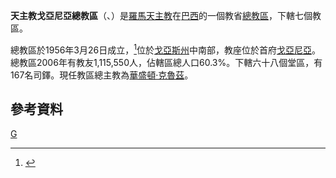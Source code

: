 {{Infobox Roman Catholic diocese
|jurisdiction     = 總教區
|name             = 戈亞尼亞
|latin= Archidioecesis Goianiensis
|image =
|caption =
|location = [[巴西|巴西]]
|territory =[[戈亞斯州|戈亞斯州]]中南部
|population =1,115,550
|rite = [[罗马礼|罗马礼]]
|patron =
|province =
|established = 1956年
|cathedral = [[進教之佑主教座堂_(戈亞尼亞)|進教之佑主教座堂]]
|co-cathedral =
|leadership = 總主教
|website = [http://www.arquidiocesedegoiania.org.br/ 官方網頁]
|pope = 
|patriarch=
|metropolitan =華盛頓·克魯茲
|ordinary = 
|coadjutor archbishop =
|coadjutor bishop =
|auxiliary =
|emeritus = }}

'''天主教戈亞尼亞總教區'''（{{lang-la|Archidioecesis Goianiensis}}、{{lang-pt|Arquidiocese de Goiânia}}）是[[羅馬天主教|羅馬天主教]]在[[巴西|巴西]]的一個教省[[總教區|總教區]]，下轄七個教區。

總教區於1956年3月26日成立，<ref name="archdio">{{cite journal
|journal=[[宗座公報|宗座公報]]
|publisher=梵蒂岡出版社
|date=1957年
|volume=49
|title=''Sanctissima Christi Voluntas ''
|page=184
|url=http://www.vatican.va/archive/aas/documents/AAS%2049%20%5B1957%5D%20-%20ocr.pdf
|access-date=2013-05-05
|archive-date=2010-03-27
|archive-url=https://web.archive.org/web/20100327070714/http://www.vatican.va/archive/aas/documents/AAS%2049%20%5B1957%5D%20-%20ocr.pdf
|dead-url=no
}}</ref>位於[[戈亞斯州|戈亞斯州]]中南部，教座位於首府[[戈亞尼亞|戈亞尼亞]]。總教區2006年有教友1,115,550人，佔轄區總人口60.3%。下轄六十八個堂區，有167名司鐸。現任教區總主教為[[華盛頓·克魯茲|華盛頓·克魯茲]]。

==參考資料==
{{reflist}}
[[Category:巴西天主教教區|G]]
